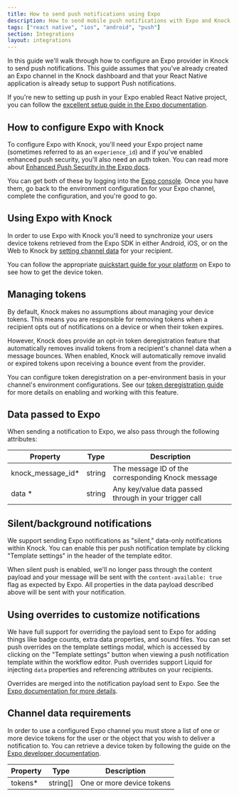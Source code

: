 ```yaml
---
title: How to send push notifications using Expo
description: How to send mobile push notifications with Expo and Knock.
tags: ["react native", "ios", "android", "push"]
section: Integrations
layout: integrations
---
```


In this guide we'll walk through how to configure an Expo provider in Knock to send push notifications. This guide assumes that you've already created an Expo channel in the Knock dashboard and that your React Native application is already setup to support Push notifications.

If you're new to setting up push in your Expo enabled React Native project, you can follow the <a href="https://docs.expo.dev/push-notifications/overview/" target="_blank">excellent setup guide in the Expo documentation</a>.

## How to configure Expo with Knock

To configure Expo with Knock, you'll need your Expo project name (sometimes referred to as an `experience_id`) and if you've enabled enhanced push security, you'll also need an auth token. You can read more about <a href="https://docs.expo.dev/push-notifications/sending-notifications/#additional-security" target="_blank">Enhanced Push Security in the Expo docs</a>.

You can get both of these by logging into the <a href="https://expo.dev/" target="_blank">Expo console</a>. Once you have them, go back to the environment configuration for your Expo channel, complete the configuration, and you're good to go.

## Using Expo with Knock

In order to use Expo with Knock you'll need to synchronize your users device tokens retrieved from the Expo SDK in either Android, iOS, or on the Web to Knock by [setting channel data](/send-notifications/setting-channel-data) for your recipient.

You can follow the appropriate <a href="https://docs.expo.dev/push-notifications/overview/" target="_blank">quickstart guide for your platform</a> on Expo to see how to get the device token.

<MultiLangCodeBlock
  snippet="users.setChannelData-push"
  title="Set Expo channel data for a user"
/>

## Managing tokens

By default, Knock makes no assumptions about managing your device tokens. This means you are responsible for removing tokens when a recipient opts out of notifications on a device or when their token expires.

However, Knock does provide an opt-in token deregistration feature that automatically removes invalid tokens from a recipient's channel data when a message bounces. When enabled, Knock will automatically remove invalid or expired tokens upon receiving a bounce event from the provider.

You can configure token deregistration on a per-environment basis in your channel's environment configurations. See our [token deregistration guide](/integrations/push/token-deregistration) for more details on enabling and working with this feature.

## Data passed to Expo

When sending a notification to Expo, we also pass through the following attributes:

| Property           | Type   | Description                                            |
| ------------------ | ------ | ------------------------------------------------------ |
| knock_message_id\* | string | The message ID of the corresponding Knock message      |
| data \*            | string | Any key/value data passed through in your trigger call |

## Silent/background notifications

We support sending Expo notifications as "silent," data-only notifications within Knock. You can enable this per push notification template by clicking "Template settings" in the header of the template editor.

When silent push is enabled, we'll no longer pass through the content payload and your message will be sent with the `content-available: true` flag as expected by Expo. All properties in the data payload described above will be sent with your notification.

## Using overrides to customize notifications

We have full support for overriding the payload sent to Expo for adding things like badge counts, extra data properties, and sound files. You can set push overrides on the template settings modal, which is accessed by clicking on the "Template settings" button when viewing a push notification template within the workflow editor. Push overrides support Liquid for injecting `data` properties and referencing attributes on your recipients.

Overrides are merged into the notification payload sent to Expo. See the <a href="https://docs.expo.dev/push-notifications/sending-notifications/#message-request-format" target="_blank">Expo documentation for more details</a>.

## Channel data requirements

In order to use a configured Expo channel you must store a list of one or more device tokens for the user or the object that you wish to deliver a notification to. You can retrieve a device token by following the guide on the <a href="https://docs.expo.dev/push-notifications/push-notifications-setup/" target="_blank">Expo developer documentation</a>.

| Property | Type     | Description               |
| -------- | -------- | ------------------------- |
| tokens\* | string[] | One or more device tokens |
